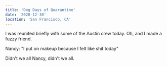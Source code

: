 ```yaml
---
title: 'Dog Days of Quarantine'
date: '2020-12-30'
location: 'San Francisco, CA'
---
```



<InteractiveImage
  image_id="gang_gj0c46"
/>

I was reunited briefly with some of the Austin crew today. Oh, and I made a fuzzy friend.

<BelowTheFold>
  <InteractiveImage
    image_id="nancy1_ic8ytp"
  />
  <InteractiveImage
    image_id="nancy2_fkxqcb"
  />

  Nancy: "I put on makeup because I felt like shit today"

  <InteractiveImage
    image_id="nancy3_yd8dtx"
  />

  Didn't we all Nancy, didn't we all.

</BelowTheFold>